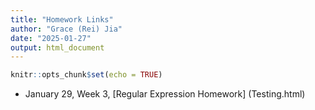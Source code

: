 ```yaml
---
title: "Homework Links"
author: "Grace (Rei) Jia"
date: "2025-01-27"
output: html_document
---
```


```r
knitr::opts_chunk$set(echo = TRUE)
```

- January 29, Week 3, [Regular Expression Homework] (Testing.html)


